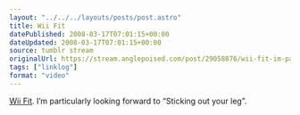 ```yaml
---
layout: "../../../layouts/posts/post.astro"
title: Wii Fit
datePublished: 2008-03-17T07:01:15+00:00
dateUpdated: 2008-03-17T07:01:15+00:00
source: tumblr stream
originalUrl: https://stream.anglepoised.com/post/29058876/wii-fit-im-particularly-looking-forward-to
tags: ["linklog"]
format: "video"
---
```



<YouTube id="https://www.youtube.com/watch?v=_iYBmAVuBns" />

[Wii Fit][1]. I&rsquo;m particularly looking forward to &ldquo;Sticking out your leg&rdquo;.

[1]: https://www.youtube.com/watch?v=_iYBmAVuBns
